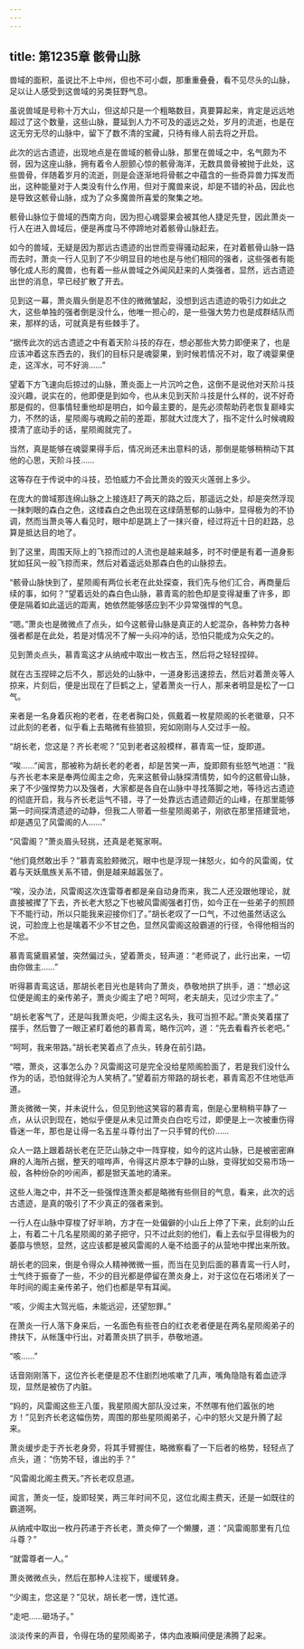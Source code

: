 ```yaml
---
---
---
```

title: 第1235章 骸骨山脉
---



兽域的面积，虽说比不上中州，但也不可小觑，那重重叠叠，看不见尽头的山脉，足以让人感受到这兽域的另类狂野气息。

虽说兽域是号称十万大山，但这却只是一个粗略数目，真要算起来，肯定是远远地超过了这个数量，这些山脉，蔓延到人力不可及的遥远之处，岁月的流逝，也是在这无穷无尽的山脉中，留下了数不清的宝藏，只待有缘人前去将之开启。

此次的远古遗迹，出现地点是在兽域的骸骨山脉，那里在兽域之中，名气颇为不弱，因为这座山脉，拥有着令人胆颤心惊的骸骨海洋，无数具兽骨被抛于此处，这些兽骨，伴随着岁月的流逝，则是会逐渐地将骨骸之中蕴含的一些奇异兽力挥发而出，这种能量对于人类没有什么作用，但对于魔兽来说，却是不错的补品，因此也是导致这骸骨山脉，成为了众多魔兽所喜爱的聚集之地。

骸骨山脉位于兽域的西南方向，因为担心魂婴果会被其他人捷足先登，因此萧炎一行人在进入兽域后，便是再度马不停蹄地对着骸骨山脉赶去。

如今的兽域，无疑是因为那远古遗迹的出世而变得骚动起来，在对着骸骨山脉一路而去时，萧炎一行人见到了不少明显目的地也是与他们相同的强者，这些强者有能够化成人形的魔兽，也有着一些从兽域之外闻风赶来的人类强者，显然，远古遗迹出世的消息，早已经扩散了开去。

见到这一幕，萧炎眉头倒是忍不住的微微皱起，没想到远古遗迹的吸引力如此之大，这些单独的强者倒是没什么，他唯一担心的，是一些强大势力也是成群结队而来，那样的话，可就真是有些棘手了。

“据传此次的远古遗迹之中有着天阶斗技的存在，想必那些大势力即便来了，也是应该冲着这东西去的，我们的目标只是魂婴果，到时候若情况不对，取了魂婴果便走，这浑水，可不好淌……”

望着下方飞速向后掠过的山脉，萧炎面上一片沉吟之色，这倒不是说他对天阶斗技没兴趣，说实在的，他即便是到如今，也从未见到天阶斗技是什么样的，说不好奇那是假的，但事情轻重他却是明白，如今最主要的，是先必须帮助药老恢复巅峰实力，不然的话，星陨阁与魂殿之前的差距，那就大过庞大了，指不定什么时候魂殿摸清了底动手的话，星陨阁就完了。

当然，真是能够在魂婴果得手后，情况尚还未出意料的话，那倒是能够稍稍动下其他的心思，天阶斗技……

这等存在于传说中的斗技，恐怕威力不会比萧炎的毁灭火莲弱上多少。

在庞大的兽域那连绵山脉之上接连赶了两天的路之后，那遥远之处，却是突然浮现一抹刺眼的森白之色，这缕森白之色出现在这绿荫葱郁的山脉中，显得极为的不协调，然而当萧炎等人看见时，眼中却是跳上了一抹兴奋，经过将近十日的赶路，总算是抵达目的地了。

到了这里，周围天际上的飞掠而过的人流也是越来越多，时不时便是有着一道身影犹如狂风一般飞掠而来，然后对着遥远处那森白色的山脉掠去。

“骸骨山脉快到了，星陨阁有两位长老在此处探查，我们先与他们汇合，再商量后续的事，如何？”望着远处的森白色山脉，慕青鸾的脸色却是变得凝重了许多，即便是隔着如此遥远的距离，她依然能够感应到不少异常强悍的气息。

“嗯。”萧炎也是微微点了点头，如今这骸骨山脉是真正的人蛇混杂，各种势力各种强者都是在此处，若是对情况不了解一头闷冲的话，恐怕只能成为众矢之的。

见到萧炎点头，慕青鸾这才从纳戒中取出一枚古玉，然后将之轻轻捏碎。

就在古玉捏碎之后不久，那远处的山脉中，一道身影迅速掠去，然后对着萧炎等人掠来，片刻后，便是出现在了巨鹤之上，望着萧炎一行人，那来者明显是松了一口气。

来者是一名身着灰袍的老者，在老者胸口处，佩戴着一枚星陨阁的长老徽章，只不过此刻的老者，似乎看上去略微有些狼狈，宛如刚刚与人交过手一般。

“胡长老，您这是？齐长老呢？”见到老者这般模样，慕青鸾一怔，旋即道。

“唉……”闻言，那被称为胡长老的老者，却是苦笑一声，旋即颇有些怒气地道：“我与齐长老本来是奉两位阁主之命，先来这骸骨山脉探清情势，如今的这骸骨山脉，来了不少强悍势力以及强者，大家都是各自在山脉中寻找落脚之地，等待远古遗迹的彻底开启，我与齐长老运气不错，寻了一处靠远古遗迹颇近的山峰，在那里能够第一时间探清遗迹的动静，但我二人带着一些星陨阁弟子，刚欲在那里搭建营地，却是遇见了风雷阁的人……”

“风雷阁？”萧炎眉头轻挑，还真是老冤家啊。

“他们竟然敢出手？”慕青鸾脸颊微沉，眼中也是浮现一抹怒火，如今的风雷阁，仗着与天妖凰族关系不错，倒是越来越嚣张了。

“唉，没办法，风雷阁这次连雷尊者都是亲自动身而来，我二人还没跟他理论，就直接被撵了下去，齐长老大怒之下也被风雷阁强者打伤，如今正在一些弟子的照顾下不能行动，所以只能我来迎接你们了。”胡长老叹了一口气，不过他虽然话这么说，可脸庞上也是噙着不少不甘之色，显然风雷阁这般霸道的行径，令得他相当的不忿。

慕青鸾黛眉紧皱，突然偏过头，望着萧炎，轻声道：“老师说了，此行出来，一切由你做主……”

听得慕青鸾这话，那胡长老目光也是转向了萧炎，恭敬地拱了拱手，道：“想必这位便是阁主的亲传弟子，萧炎少阁主了吧？呵呵，老夫胡夫，见过少宗主了。”

“胡长老客气了，还是叫我萧炎吧，少阁主这名头，我可当担不起。”萧炎笑着摆了摆手，然后瞥了一眼正紧盯着他的慕青鸾，略作沉吟，道：“先去看看齐长老吧。”

“呵呵，我来带路。”胡长老笑着点了点头，转身在前引路。

“喂，萧炎，这事怎么办？风雷阁这可是完全没给星陨阁脸面了，若是我们没什么作为的话，恐怕就得沦为人笑柄了。”望着前方带路的胡长老，慕青鸾忍不住地低声道。

萧炎微微一笑，并未说什么，但见到他这笑容的慕青鸾，倒是心里稍稍平静了一点，从认识到现在，她似乎便是从未见过萧炎白白吃亏过，即便是上一次被重伤得昏迷一年，那也是让得一名五星斗尊付出了一只手臂的代价……

众人一路上跟着胡长老在茫茫山脉之中一阵穿梭，如今的这片山脉，已是被密密麻麻的人海所占据，整天的喧哗声，令得这片原本宁静的山脉，变得犹如交易市场一般，各种纷杂的吵闹声，都是锨天盖地的涌来。

这些人海之中，并不乏一些强悍连萧炎都是略微有些侧目的气息，看来，此次的远古遗迹，是真的吸引了不少真正的强者来到。

一行人在山脉中穿梭了好半晌，方才在一处偏僻的小山丘上停了下来，此刻的山丘上，有着二十几名星陨阁的弟子把守，只不过此刻的他们，看上去似乎显得极为的萎靡与愤怒，显然，这应该都是被风雷阁的人毫不给面子的从营地中撵出来所致。

胡长老的回来，倒是令得众人精神微微一振，而当在见到后面的慕青鸾一行人时，士气终于振奋了一些，不少的目光都是停留在萧炎身上，对于这位在石塔闭关了一年时间的阁主亲传弟子，他们也都是早有耳闻。

“咳，少阁主大驾光临，未能远迎，还望恕罪。”

在萧炎一行人落下身来后，一名面色有些苍白的红衣老者便是在两名星陨阁弟子的搀扶下，从帐篷中行出，对着萧炎拱了拱手，恭敬地道。

“咳……”

话音刚刚落下，这位齐长老便是忍不住剧烈地咳嗽了几声，嘴角隐隐有着血迹浮现，显然是被伤了内脏。

“妈的，风雷阁这些王八蛋，我星陨阁大部队没过来，不然哪有他们嚣张的地方！”见到齐长老这幅伤势，周围的那些星陨阁弟子，心中的怒火又是升腾了起来。

萧炎缓步走于齐长老身旁，将其手臂握住，略微察看了一下后者的格势，轻轻点了点头，道：“伤势不轻，谁出的手？”

“风雷阁北阁主费天。”齐长老叹息道。

闻言，萧炎一怔，旋即轻笑，两三年时间不见，这位北阁主费天，还是一如既往的霸道啊。

从纳戒中取出一枚丹药递于齐长老，萧炎伸了一个懒腰，道：“风雷阁那里有几位斗尊？”

“就雷尊者一人。”

萧炎微微点头，然后在那种人注视下，缓缓转身。

“少阁主，您这是？”见状，胡长老一愣，连忙道。

“走吧……砸场子。”

淡淡传来的声音，令得在场的星陨阁弟子，体内血液瞬间便是沸腾了起来。